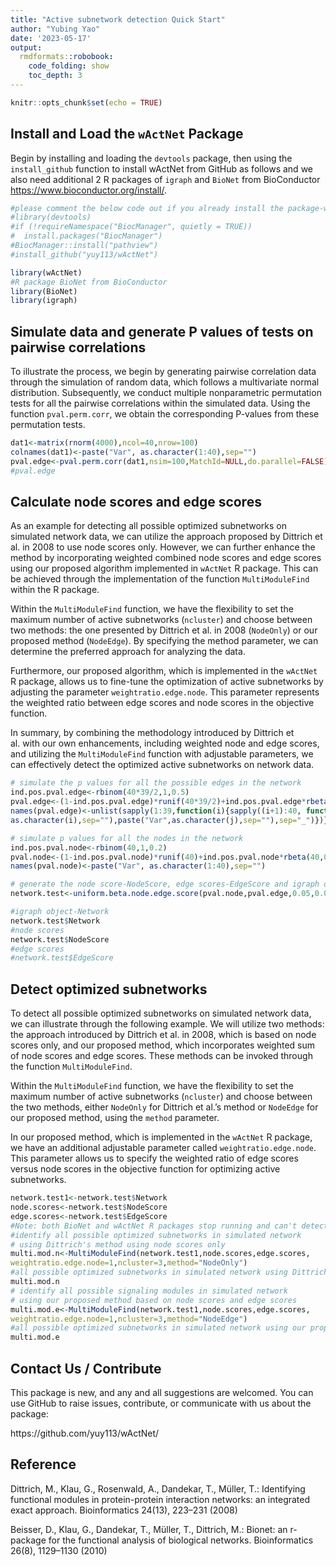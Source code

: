 ```yaml
---
title: "Active subnetwork detection Quick Start"
author: "Yubing Yao"
date: '2023-05-17'
output: 
  rmdformats::robobook:
    code_folding: show
    toc_depth: 3
---
```


```r
knitr::opts_chunk$set(echo = TRUE)
```

## Install and Load the `wActNet` Package


Begin by installing and loading the `devtools` package, then using the `install_github` function to install wActNet from GitHub as follows and we also need additional 2 R packages of `igraph` and `BioNet` from BioConductor <https://www.bioconductor.org/install/>.



```r
#please comment the below code out if you already install the package-wActNet from github
#library(devtools)
#if (!requireNamespace("BiocManager", quietly = TRUE))
#  install.packages("BiocManager")
#BiocManager::install("pathview")
#install_github("yuy113/wActNet")

library(wActNet)
#R package BioNet from BioConductor 
library(BioNet)
library(igraph)
```

## Simulate data and generate P values of tests on pairwise correlations

To illustrate the process, we begin by generating pairwise correlation data through the simulation of random data, which follows a multivariate normal distribution. Subsequently, we conduct multiple nonparametric permutation tests for all the pairwise correlations within the simulated data. Using the function `pval.perm.corr`, we obtain the corresponding P-values from these permutation tests.

```r
dat1<-matrix(rnorm(4000),ncol=40,nrow=100)
colnames(dat1)<-paste("Var", as.character(1:40),sep="")
pval.edge<-pval.perm.corr(dat1,nsim=100,MatchId=NULL,do.parallel=FALSE)
#pval.edge
```

## Calculate node scores and edge scores 

As an example for detecting all possible optimized subnetworks on simulated network data, we can utilize the approach proposed by Dittrich et al. in 2008 to use node scores only. However, we can further enhance the method by incorporating weighted combined node scores and edge scores using our proposed algorithm implemented in `wActNet` R package. This can be achieved through the implementation of the function `MultiModuleFind` within the R package.

Within the `MultiModuleFind` function, we have the flexibility to set the maximum number of active subnetworks (`ncluster`) and choose between two methods: the one presented by Dittrich et al. in 2008 (`NodeOnly`) or our proposed method (`NodeEdge`). By specifying the method parameter, we can determine the preferred approach for analyzing the data.

Furthermore, our proposed algorithm, which is implemented in the `wActNet` R package, allows us to fine-tune the optimization of active subnetworks by adjusting the parameter `weightratio.edge.node`. This parameter represents the weighted ratio between edge scores and node scores in the objective function.

In summary, by combining the methodology introduced by Dittrich et al. with our own enhancements, including weighted node and edge scores, and utilizing the `MultiModuleFind` function with adjustable parameters, we can effectively detect the optimized active subnetworks on network data.


```r
# simulate the p values for all the possible edges in the network
ind.pos.pval.edge<-rbinom(40*39/2,1,0.5)
pval.edge<-(1-ind.pos.pval.edge)*runif(40*39/2)+ind.pos.pval.edge*rbeta(40*39/2,0.1,1)
names(pval.edge)<-unlist(sapply(1:39,function(i){sapply((i+1):40, function(j){paste(paste("Var",
as.character(i),sep=""),paste("Var",as.character(j),sep=""),sep="_")})}))

# simulate p values for all the nodes in the network
ind.pos.pval.node<-rbinom(40,1,0.2)
pval.node<-(1-ind.pos.pval.node)*runif(40)+ind.pos.pval.node*rbeta(40,0.1,1)
names(pval.node)<-paste("Var", as.character(1:40),sep="")

# generate the node score-NodeScore, edge scores-EdgeScore and igraph object-Network
network.test<-uniform.beta.node.edge.score(pval.node,pval.edge,0.05,0.05,dat1)

#igraph object-Network
network.test$Network
#node scores
network.test$NodeScore
#edge scores
#network.test$EdgeScore
```


## Detect optimized subnetworks 
To detect all possible optimized subnetworks on simulated network data, we can illustrate through the following example. We will utilize two methods: the approach introduced by Dittrich et al. in 2008, which is based on node scores only, and our proposed method, which incorporates weighted sum of node scores and edge scores. These methods can be invoked through the function `MultiModuleFind`.

Within the `MultiModuleFind` function, we have the flexibility to set the maximum number of active subnetworks (`ncluster`) and choose between the two methods, either `NodeOnly` for Dittrich et al.'s method or `NodeEdge` for our proposed method, using the `method` parameter.

In our proposed method, which is implemented in the `wActNet` R package, we have an additional adjustable parameter called `weightratio.edge.node`. This parameter allows us to specify the weighted ratio of edge scores versus node scores in the objective function for optimizing active subnetworks.


```r
network.test1<-network.test$Network
node.scores<-network.test$NodeScore
edge.scores<-network.test$EdgeScore
#Note: both BioNet and wActNet R packages stop running and can't detect any optimized/active subnetwork further and complete, a warning output message-"No positive node" will be generated.
#identify all possible optimized subnetworks in simulated network
# using Dittrich's method using node scores only
multi.mod.n<-MultiModuleFind(network.test1,node.scores,edge.scores,
weightratio.edge.node=1,ncluster=3,method="NodeOnly")
#all possible optimized subnetworks in simulated network using Dittrich's method using node scores only
multi.mod.n
# identify all possible signaling modules in simulated network
# using our proposed method based on node scores and edge scores
multi.mod.e<-MultiModuleFind(network.test1,node.scores,edge.scores,
weightratio.edge.node=1,ncluster=3,method="NodeEdge")
#all possible optimized subnetworks in simulated network using our proposed method based on node scores and edge scores
multi.mod.e
```


## Contact Us / Contribute
This package is new, and any and all suggestions are welcomed. You can use GitHub to raise issues, contribute, or communicate with us about the package:

https://github.com/yuy113/wActNet/

## Reference

Dittrich, M., Klau, G., Rosenwald, A., Dandekar, T., Müller, T.: Identifying functional modules in protein-protein interaction
networks: an integrated exact approach. Bioinformatics 24(13), 223–231 (2008)

Beisser, D., Klau, G., Dandekar, T., Müller, T., Dittrich, M.: Bionet: an r-package for the functional analysis of biological
networks. Bioinformatics 26(8), 1129–1130 (2010)


